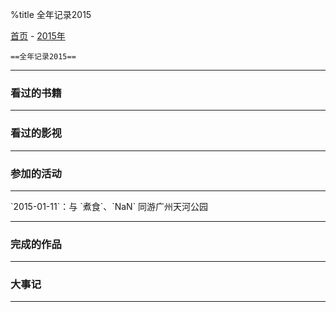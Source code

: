 %title 全年记录2015

[[../../index|首页]] - [[index|2015年]]
 ==全年记录2015==
----
===看过的书籍===
----
===看过的影视===
----
===参加的活动===
----
`2015-01-11`：与 `煮食`、`NaN` 同游广州天河公园
----
===完成的作品===
----
===大事记===
----
